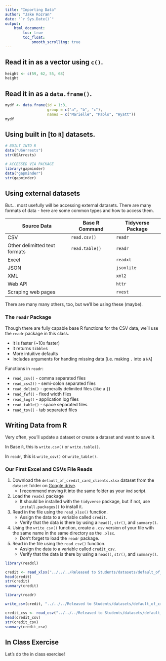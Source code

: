 ```yaml
---
title: "Importing Data"
author: "Jake Rozran"
date: "`r Sys.Date()`"
output: 
    html_document:
        toc: true
        toc_float:
            smooth_scrolling: true
---
```


## Read it in as a vector using `c()`.

```r
height <- c(59, 62, 55, 68)
height
```

## Read it in as a `data.frame()`.

```r
mydf <- data.frame(id = 1:3,
                   group = c("a", "b", "c"),
                   names = c("Marielle", "Pablo", "Wyatt"))
mydf
```

## Using built in [to `R`] datasets.

```r
# BUILT INTO R
data("USArrests")
str(USArrests)

# ACCESSED VIA PACKAGE
library(gapminder)
data("gapminder")
str(gapminder)
```

## Using external datasets

But... most usefully will be accessing external datasets. There are many formats 
of data - here are some common types and how to access them.

| Source Data | Base R Command | Tidyverse Package | 
| ----------- | -------------- | ----------------- | 
| CSV | `read.csv()` | `readr` | 
| Other delimitted text formats | `read.table()` | `readr` |
| Excel | | `readxl` |
| JSON | | `jsonlite` | 
| XML | | `xml2` |
| Web API | | `httr` |
| Scraping web pages | | `rvest` |

There are many many others, too, but we'll be using these (maybe).

### The `readr` Package

Though there are fully capable base R functions for the CSV data, we'll use 
the `readr` package in this class.

- It is faster (~10x faster)
- It returns `tibble`s
- More intuitive defaults
- Includes arguments for handing missing data [i.e. making `.` into a `NA`]

Functions in `readr`:

- `read_csv()` - comma separated files
- `read_csv2()` - semi-colon separated files
- `read_delim()` - generally delimited files (like a `|`)
- `read_fwf()` - fixed width files
- `read_log()` - application log files
- `read_table()` - space separated files
- `read_tsv()` - tab separated files

## Writing Data from R

Very often, you'll update a dataset or create a dataset and want to save it. 

In Base `R`, this is `write.csv()` or `write.table()`. 

In `readr`, this is `write_csv()` or `write_table()`.

### Our First Excel and CSVs File Reads

1. Download the `default_of_credit_card_clients.xlsx` dataset from the `dataset` 
folder on 
[Google drive](https://drive.google.com/drive/u/2/folders/1VmGLho1xioty-G7IaXCF2x_yKy-LPxC3). 
    - I recommend moving it into the same folder as your `Rmd` script.
2. Load the `readxl` package
    - It should be installed with the `tidyverse` package, but if not, use 
    `install.packages()` to install it.
3. Read in the file using the `read_xlsx()` function.
    - Assign the data to a variable called `credit`.
    - Verify that the data is there by using a `head()`, `str()`, and 
    `summary()`.
4. Using the `write_csv()` function, create a `.csv` version of your file with 
the same name in the same directory as the `.xlsx`.
    - Don't forget to load the `readr` package.
5. Read in the file using the `read_csv()` function.
    - Assign the data to a variable called `credit_csv`.
    - Verify that the data is there by using a `head()`, `str()`, and 
    `summary()`.

```r
library(readxl)

credit <- read_xlsx("../../../Released to Students/datasets/default_of_credit_card_clients.xlsx")
head(credit)
str(credit)
summary(credit)

library(readr)

write_csv(credit, "../../../Released to Students/datasets/default_of_credit_card_clients.csv")

credit_csv <- read_csv("../../../Released to Students/datasets/default_of_credit_card_clients.csv")
head(credit_csv)
str(credit_csv)
summary(credit_csv)
```

## In Class Exercise

Let's do the in class exercise!